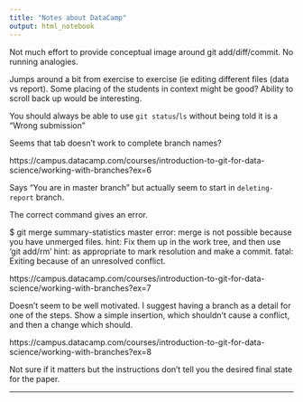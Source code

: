 ```yaml
---
title: "Notes about DataCamp"
output: html_notebook
---
```


Not much effort to provide conceptual image around git add/diff/commit.  No running analogies.

Jumps around a bit from exercise to exercise (ie editing different files (data vs report).  Some placing of the students in context might be good?  Ability to scroll back up would be interesting.

You should always be able to use `git status`/`ls` without being told it is a "Wrong submission"

Seems that tab doesn't work to complete branch names?

https://campus.datacamp.com/courses/introduction-to-git-for-data-science/working-with-branches?ex=6

Says "You are in master branch" but actually seem to start in `deleting-report` branch.

The correct command gives an error.

$ git merge summary-statistics master
error: merge is not possible because you have unmerged files.
hint: Fix them up in the work tree, and then use 'git add/rm<file>'
hint: as appropriate to mark resolution and make a commit.
fatal: Exiting because of an unresolved conflict.

https://campus.datacamp.com/courses/introduction-to-git-for-data-science/working-with-branches?ex=7

Doesn't seem to be well motivated.  I suggest having a branch as a detail for one of the steps.  Show a simple insertion, which shouldn't cause a conflict, and then a change which should.

https://campus.datacamp.com/courses/introduction-to-git-for-data-science/working-with-branches?ex=8

Not sure if it matters but the instructions don't tell you the desired final state for the paper.

-------------------

